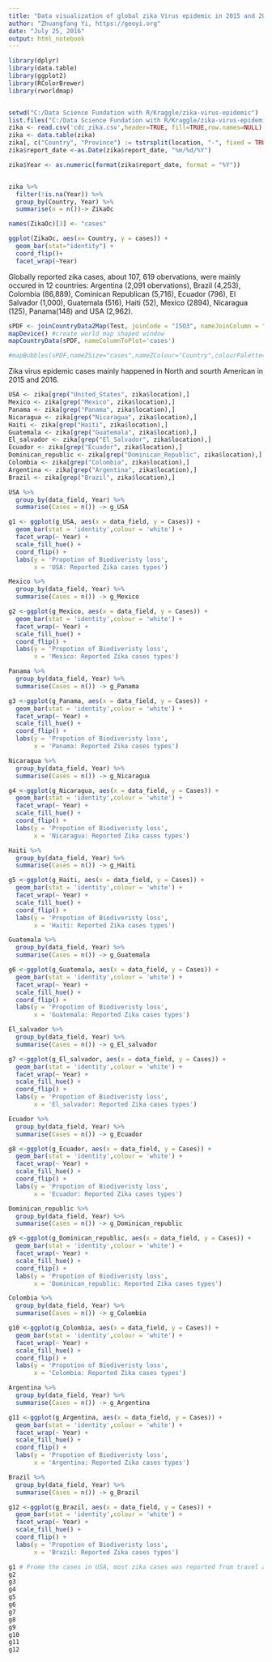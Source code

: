 ---
title: "Data visualization of global zika Virus epidemic in 2015 and 2016  "
author: "Zhuangfang Yi, https://geoyi.org"
date: "July 25, 2016"
output: html_notebook
---


```{r}
library(dplyr)
library(data.table)
library(ggplot2)
library(RColorBrewer)
library(rworldmap)


setwd("C:/Data Science Fundation with R/Kraggle/zika-virus-epidemic")
list.files("C:/Data Science Fundation with R/Kraggle/zika-virus-epidemic")
zika <- read.csv('cdc_zika.csv',header=TRUE, fill=TRUE,row.names=NULL)
zika <- data.table(zika)
zika[, c("Country", "Province") := tstrsplit(location, "-", fixed = TRUE)][]
zika$report_date <-as.Date(zika$report_date, "%m/%d/%Y")

zika$Year <- as.numeric(format(zika$report_date, format = "%Y"))


zika %>%
  filter(!is.na(Year)) %>%
  group_by(Country, Year) %>%
  summarise(n = n())-> ZikaOc

names(ZikaOc)[3] <- "cases"

ggplot(ZikaOc, aes(x= Country, y = cases)) +
  geom_bar(stat="identity") +
  coord_flip()+
  facet_wrap(~Year)

```

Globally reported zika cases, about 107, 619 obervations, were mainly occured in 12 countries: Argentina (2,091 obervations), Brazil (4,253), Colombia (86,889), Cominican Republican (5,716), Ecuador (796), El Salvador (1,000), Guatemala (516), Haiti (52), Mexico (2894), Nicaragua (125), Panama(148) and USA (2,962). 

```{r}
sPDF <- joinCountryData2Map(Test, joinCode = "ISO3", nameJoinColumn = "ISO3V10")
mapDevice() #create world map shaped window
mapCountryData(sPDF, nameColumnToPlot='cases')

#mapBubbles(sPDF,nameZSize="cases",nameZColour="Country",colourPalette="PuBuGn",oceanCol="lightblue",landCol="wheat")


```
Zika virus epidemic cases mainly happened in North and sourth American in 2015 and 2016. 

```{r}
USA <- zika[grep("United_States", zika$location),]
Mexico <- zika[grep("Mexico", zika$location),]
Panama <- zika[grep("Panama", zika$location),]
Nicaragua <- zika[grep("Nicaragua", zika$location),]
Haiti <- zika[grep("Haiti", zika$location),]
Guatemala <- zika[grep("Guatemala", zika$location),]
El_salvador <- zika[grep("El_Salvador", zika$location),]
Ecuador <- zika[grep("Ecuador", zika$location),]
Dominican_republic <- zika[grep("Dominican_Republic", zika$location),]
Colombia <- zika[grep("Colombia", zika$location),]
Argentina <- zika[grep("Argentina", zika$location),]
Brazil <- zika[grep("Brazil", zika$location),]

USA %>% 
  group_by(data_field, Year) %>% 
  summarise(Cases = n()) -> g_USA

g1 <- ggplot(g_USA, aes(x = data_field, y = Cases)) +
  geom_bar(stat = 'identity',colour = 'white') +
  facet_wrap(~ Year) +
  scale_fill_hue() +
  coord_flip() +
  labs(y = 'Propotion of Biodiveristy loss', 
       x = 'USA: Reported Zika cases types')

Mexico %>% 
  group_by(data_field, Year) %>% 
  summarise(Cases = n()) -> g_Mexico

g2 <-ggplot(g_Mexico, aes(x = data_field, y = Cases)) +
  geom_bar(stat = 'identity',colour = 'white') +
  facet_wrap(~ Year) +
  scale_fill_hue() +
  coord_flip() +
  labs(y = 'Propotion of Biodiveristy loss', 
       x = 'Mexico: Reported Zika cases types')

Panama %>% 
  group_by(data_field, Year) %>% 
  summarise(Cases = n()) -> g_Panama

g3 <-ggplot(g_Panama, aes(x = data_field, y = Cases)) +
  geom_bar(stat = 'identity',colour = 'white') +
  facet_wrap(~ Year) +
  scale_fill_hue() +
  coord_flip() +
  labs(y = 'Propotion of Biodiveristy loss', 
       x = 'Panama: Reported Zika cases types')

Nicaragua %>% 
  group_by(data_field, Year) %>% 
  summarise(Cases = n()) -> g_Nicaragua

g4 <-ggplot(g_Nicaragua, aes(x = data_field, y = Cases)) +
  geom_bar(stat = 'identity',colour = 'white') +
  facet_wrap(~ Year) +
  scale_fill_hue() +
  coord_flip() +
  labs(y = 'Propotion of Biodiveristy loss', 
       x = 'Nicaragua: Reported Zika cases types')

Haiti %>% 
  group_by(data_field, Year) %>% 
  summarise(Cases = n()) -> g_Haiti

g5 <-ggplot(g_Haiti, aes(x = data_field, y = Cases)) +
  geom_bar(stat = 'identity',colour = 'white') +
  facet_wrap(~ Year) +
  scale_fill_hue() +
  coord_flip() +
  labs(y = 'Propotion of Biodiveristy loss', 
       x = 'Haiti: Reported Zika cases types')

Guatemala %>% 
  group_by(data_field, Year) %>% 
  summarise(Cases = n()) -> g_Guatemala

g6 <-ggplot(g_Guatemala, aes(x = data_field, y = Cases)) +
  geom_bar(stat = 'identity',colour = 'white') +
  facet_wrap(~ Year) +
  scale_fill_hue() +
  coord_flip() +
  labs(y = 'Propotion of Biodiveristy loss', 
       x = 'Guatemala: Reported Zika cases types')

El_salvador %>% 
  group_by(data_field, Year) %>% 
  summarise(Cases = n()) -> g_El_salvador

g7 <-ggplot(g_El_salvador, aes(x = data_field, y = Cases)) +
  geom_bar(stat = 'identity',colour = 'white') +
  facet_wrap(~ Year) +
  scale_fill_hue() +
  coord_flip() +
  labs(y = 'Propotion of Biodiveristy loss', 
       x = 'El_salvador: Reported Zika cases types')

Ecuador %>% 
  group_by(data_field, Year) %>% 
  summarise(Cases = n()) -> g_Ecuador

g8 <-ggplot(g_Ecuador, aes(x = data_field, y = Cases)) +
  geom_bar(stat = 'identity',colour = 'white') +
  facet_wrap(~ Year) +
  scale_fill_hue() +
  coord_flip() +
  labs(y = 'Propotion of Biodiveristy loss', 
       x = 'Ecuador: Reported Zika cases types')

Dominican_republic %>% 
  group_by(data_field, Year) %>% 
  summarise(Cases = n()) -> g_Dominican_republic

g9 <-ggplot(g_Dominican_republic, aes(x = data_field, y = Cases)) +
  geom_bar(stat = 'identity',colour = 'white') +
  facet_wrap(~ Year) +
  scale_fill_hue() +
  coord_flip() +
  labs(y = 'Propotion of Biodiveristy loss', 
       x = 'Dominican_republic: Reported Zika cases types')

Colombia %>% 
  group_by(data_field, Year) %>% 
  summarise(Cases = n()) -> g_Colombia

g10 <-ggplot(g_Colombia, aes(x = data_field, y = Cases)) +
  geom_bar(stat = 'identity',colour = 'white') +
  facet_wrap(~ Year) +
  scale_fill_hue() +
  coord_flip() +
  labs(y = 'Propotion of Biodiveristy loss', 
       x = 'Colombia: Reported Zika cases types')

Argentina %>% 
  group_by(data_field, Year) %>% 
  summarise(Cases = n()) -> g_Argentina

g11 <-ggplot(g_Argentina, aes(x = data_field, y = Cases)) +
  geom_bar(stat = 'identity',colour = 'white') +
  facet_wrap(~ Year) +
  scale_fill_hue() +
  coord_flip() +
  labs(y = 'Propotion of Biodiveristy loss', 
       x = 'Argentina: Reported Zika cases types')

Brazil %>% 
  group_by(data_field, Year) %>% 
  summarise(Cases = n()) -> g_Brazil

g12 <-ggplot(g_Brazil, aes(x = data_field, y = Cases)) +
  geom_bar(stat = 'identity',colour = 'white') +
  facet_wrap(~ Year) +
  scale_fill_hue() +
  coord_flip() +
  labs(y = 'Propotion of Biodiveristy loss', 
       x = 'Brazil: Reported Zika cases types')

g1 # Frome the cases in USA, most zika cases was reported from travel and local. Local cases mainly were reported from Puerto Rico, New York, Florida, and Virgin Island. 
g2
g3
g4
g5
g6
g7
g8
g9
g10
g11
g12

```

